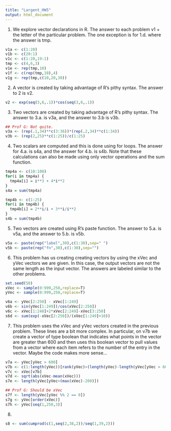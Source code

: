 ```yaml
---
title: "Largent_HW5"
output: html_document
---
```


1) We explore vector declarations in R. The answer to each problem v1 + the letter of the particular problem. The one exception is for 1.d. where the answer is tmp.

```r
v1a <- c(1:20)
v1b <- c(20:1)
v1c <- c(1:20,19:1)
tmp <- c(4,6,3)
v1e <- rep(tmp,10)
v1f <- c(rep(tmp,10),4)
v1g <- rep(tmp,c(10,20,30))
```

2) A vector is created by taking advantage of R's pithy syntax. The answer to 2 is v2. 

```r
v2 <- exp(seq(3,6,.1))*cos(seq(3,6,.1))
```

3) Two vectors are created by taking advantage of R's pithy syntax. The answer to 3.a. is v3a, and the answer to 3.b is v3b.

```r
## Prof G: Not quite.
v3a <- (rep(.1,34)**c(3:36))*(rep(.2,34)**c(1:34))
v3b <- (rep(2,25)**c(1:25))/c(1:25)
```

4) Two scalars are computed and this is done using for loops. The answer for 4.a. is s4a, and the answer for 4.b. is s4b. Note that these calculations can also be made using only vector operations and the sum function. 

```r
tmp4a <- c(10:100)
for(i in tmp4a) {
  tmp4a[i] = i**3 + 4*i**2
}
s4a = sum(tmp4a)

tmp4b <- c(1:25)
for(i in tmp4b) {
  tmp4b[i] = 2**i/i + 3**i/i**2
}
s4b = sum(tmp4b)
```

5) Two vectors are created using R's paste function. The answer to 5.a. is v5a, and the answer to 5.b. is v5b.

```r
v5a <- paste(rep("label",30),c(1:30),sep=" ")
v5b <- paste(rep("fn",30),c(1:30),sep="")
```

6) This problem has us creating creating vectors by using the xVec and yVec vectors we are given. In this case, the output vectors are not the same length as the input vector. The answers are labeled similar to the other problems. 

```r
set.seed(50)
xVec <- sample(0:999,250,replace=T)
yVec <- sample(0:999,250,replace=T)

v6a <- yVec[2:250] - xVec[1:249]
v6b <- sin(yVec[1:249])/cos(xVec[2:250])
v6c <- xVec[1:248]+2*xVec[2:249]-xVec[3:250]
s6d <- sum(exp(-xVec[2:250])/(xVec[1:249]+10))
```

7) This problem uses the xVec and yVec vectors created in the previous problem. These lines are a bit more complex. In particular, on v7b we create a vector of type boolean that indicates what points in the vector are greater than 600 and then uses this boolean vector to pull values from a vector where each item refers to the number of the entry in the vector. Maybe the code makes more sense...

```r
v7a <- yVec[yVec > 600]
v7b <- c(1:length(yVec))[rank(yVec)>(length(yVec)-length(yVec[yVec > 600]))]
v7c <- xVec[v7b]
v7d <- sqrt(abs(xVec-mean(xVec)))
s7e <- length(yVec[yVec>(max(xVec)-200)])

## Prof G: Should be xVec
s7f <- length(yVec[yVec %% 2 == 0])
s7g <- yVec[order(xVec)]
s7h <- yVec[seq(1,250,3)]  
```

8)

```r
s8 <- sum(cumprod(c(1,seq(2,38,2))/seq(1,39,2)))
```






